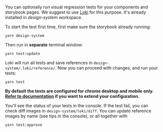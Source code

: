 


You can optionally run visual regression tests for your components and storybook pages. We suggest to use [Loki](https://loki.js.org/) for this purpose.  It's already installed in _design-system_ workspace.

To start the test first time, first make sure the storybook already running:

```
yarn design-system
```

Then run in __separate__ terminal window:

```
yarn test:update
```

Loki will run all tests and save references in `design-system/.loki/reference/`. Now you can proceed with changes, and run your tests:

```
yarn test
```


__By default the tests are configured for chrome desktop and mobile only. [Refer to documentation](https://loki.js.org/configuration.html) if you want to extend your configuration.__

You'll see the status of your tests in the console. If the test fail, you can check diff images in `design-system/loki/diff`. You can update reference images by name (see tips in the console), or all together with

```
yarn test:approve
```